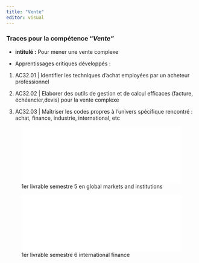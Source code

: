 ```yaml
---
title: "Vente"
editor: visual
---
```


### Traces pour la compétence "*Vente"*

-   **intitulé :** Pour mener une vente complexe

-   Apprentissages critiques développés :

1.  AC32.01 \| Identifier les techniques d’achat employées par un acheteur professionnel

2.  AC32.02 \| Elaborer des outils de gestion et de calcul efficaces (facture, échéancier,devis) pour la vente complexe

3.  AC32.03 \| Maîtriser les codes propres à l'univers spécifique rencontré : achat, finance, industrie, international, etc

![1er livrable semestre 5 en global markets and institutions](images/Global Markets and Institutions 1st assignement-02.pdf){height="auto" style="max-" width="100%"}

![1er livrable semestre 6 international finance](images/assignement.pdf){height="auto" style="max-" width="100%"}
